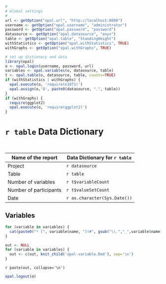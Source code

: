 ```r
#
# Global settings
#
url <- getOption("opal.url", "http://localhost:8080")
username <- getOption("opal.username", "administrator")
password <- getOption("opal.password", "password")
datasource <- getOption("opal.datasource", "onyx")
table <- getOption("opal.table", "StandingHeight")
withStatistics <- getOption("opal.withStatistics", TRUE)
withGraphs <- getOption("opal.withGraphs", TRUE)
```

```r
# set up dictionary and data
library(opal)
o <- opal.login(username, password, url)
variables <- opal.variables(o, datasource, table)
t <- opal.table(o, datasource, table, counts=TRUE)
if (withStatistics | withGraphs) {
  opal.execute(o, 'require(e1071)')
  opal.assign(o,'D', paste0(datasource, ".", table))
}
if (withGraphs) {
  require(ggplot2)
  opal.execute(o, 'require(ggplot2)')
}
```

# `r table` Data Dictionary

<br/>

Name of the report     | Data Dictionary for `r table`
---------------------- | -------------------
Project                | `r datasource`
Table                  | `r table`
Number of variables    | `r t$variableCount`
Number of participants | `r t$valueSetCount`
Date                   | `r as.character(Sys.Date())`

## Variables

```r
for (variable in variables) {
  cat(paste0("* [", variable$name, "](#", gsub("\\.","_",variable$name),")\n"))
}
```

```r
out <- NULL
for (variable in variables) {
  out <- c(out, knit_child('opal-variable.Rmd'), sep='\n')
}
```

`r paste(out, collapse='\n')`

```r
opal.logout(o)
```

<style type="text/css">
@media print{
  body {
    font-size: 12px;
  }
  h2, h3 {
    page-break-before: always;
  }
}

@media screen{
  h3 {
    border-top: solid 1px #ccc;
    padding-top: 20px;
  }
}

.navbar {
  display: none;
}

#toc {
  overflow: overlay;
  max-height: 500px;
}

.table {
  width: 0%;
}

.table td {
  min-width: 200px;
}

</style>
